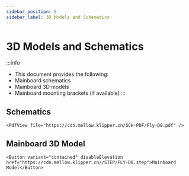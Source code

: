 ```yaml
---
sidebar_position: 8
sidebar_label: 3D Models and Schematics
---
```


# 3D Models and Schematics

:::info
* This document provides the following:
* Mainboard schematics
* Mainboard 3D models
* Mainboard mounting brackets (if available)
:::

## Schematics

    <PdfView file="https://cdn.mellow.klipper.cn/SCH-PDF/Fly-D8.pdf" />


## Mainboard 3D Model

    <Button variant="contained" disableElevation href="https://cdn.mellow.klipper.cn//STEP/FLY-D8.step">Mainboard Model</Button>